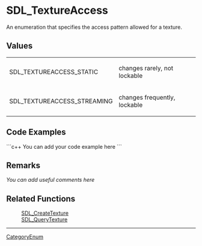 <!-- pragma section-numbers off -->
<!-- pragma disable-camelcase -->

= SDL_TextureAccess =
An enumeration that specifies the access pattern allowed for a texture.


== Values ==
{|
|SDL_TEXTUREACCESS_STATIC
|changes rarely, not lockable
|-
|SDL_TEXTUREACCESS_STREAMING
|changes frequently, lockable
|}

== Code Examples ==
```c++
You can add your code example here
```

== Remarks ==
''You can add useful comments here''

== Related Functions ==
:[[SDL_CreateTexture]]
:[[SDL_QueryTexture]]

----
[[CategoryEnum]]
